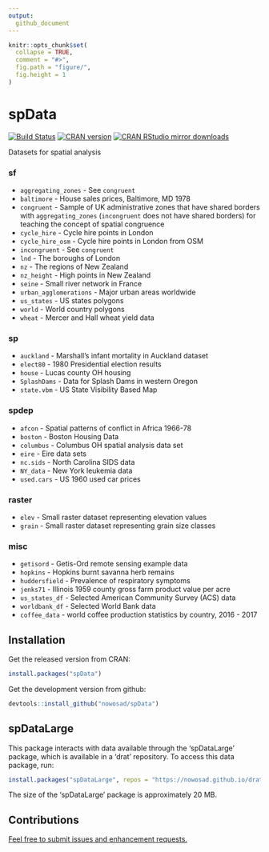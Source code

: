 ```yaml
---
output:
  github_document
---
```

<!-- README.md is generated from README.Rmd. Please edit that file -->

```r
knitr::opts_chunk$set(
  collapse = TRUE,
  comment = "#>",
  fig.path = "figure/",
  fig.height = 1
)
```

# spData 

[![Build Status](https://travis-ci.org/Nowosad/spData.png?branch=master)](https://travis-ci.org/Nowosad/spData)
[![CRAN version](http://www.r-pkg.org/badges/version/spData)](https://cran.r-project.org/package=spData)
[![CRAN RStudio mirror downloads](http://cranlogs.r-pkg.org/badges/spData)](https://cran.r-project.org/package=spData)

Datasets for spatial analysis

### **sf**

- `aggregating_zones` - See `congruent`
- `baltimore` - House sales prices, Baltimore, MD 1978
- `congruent` - Sample of UK administrative zones that have shared borders with `aggregating_zones` (`incongruent` does not have shared borders) for teaching the concept of spatial congruence
- `cycle_hire` - Cycle hire points in London
- `cycle_hire_osm` - Cycle hire points in London from OSM
- `incongruent` - See `congruent`
- `lnd` - The boroughs of London
- `nz` - The regions of New Zealand
- `nz_height` - High points in New Zealand
- `seine` - Small river network in France 
- `urban_agglomerations` - Major urban areas worldwide
- `us_states` - US states polygons
- `world` - World country polygons
- `wheat` - Mercer and Hall wheat yield data

### **sp**

- `auckland` - Marshall's infant mortality in Auckland dataset
- `elect80` - 1980 Presidential election results
- `house` - Lucas county OH housing
- `SplashDams` - Data for Splash Dams in western Oregon
- `state.vbm` - US State Visibility Based Map

### **spdep**

- `afcon` - Spatial patterns of conflict in Africa 1966-78
- `boston` - Boston Housing Data
- `columbus` - Columbus OH spatial analysis data set
- `eire` - Eire data sets
- `nc.sids` - North Carolina SIDS data
- `NY_data` - New York leukemia data
- `used.cars` - US 1960 used car prices

### **raster**

- `elev` - Small raster dataset representing elevation values
- `grain` - Small raster dataset representing grain size classes

### misc

- `getisord` - Getis-Ord remote sensing example data
- `hopkins` - Hopkins burnt savanna herb remains
- `huddersfield` - Prevalence of respiratory symptoms
- `jenks71` - Illinois 1959 county gross farm product value per acre
- `us_states_df` - Selected American Community Survey (ACS) data
- `worldbank_df` - Selected World Bank data
- `coffee_data` - world coffee production statistics by country, 2016 - 2017

## Installation

Get the released version from CRAN:

```R
install.packages("spData")
```

Get the development version from github:

```R
devtools::install_github("nowosad/spData")
```

## spDataLarge

This package interacts with data available through the 'spDataLarge' package, which is available in a 'drat' repository. To access this data package, run:

```R
install.packages("spDataLarge", repos = "https://nowosad.github.io/drat/", type = "source")
```

The size of the 'spDataLarge' package is approximately 20 MB. 

## Contributions

[Feel free to submit issues and enhancement requests.](https://github.com/Nowosad/spData/issues)
